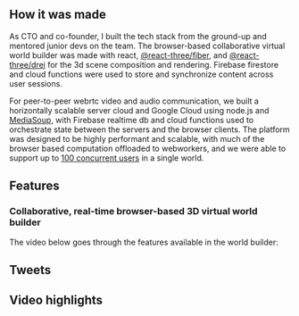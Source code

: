 
## How it was made

As CTO and co-founder, I built the tech stack from the ground-up and mentored junior devs on the team. The browser-based collaborative virtual world builder was made with react, [@react-three/fiber](https://docs.pmnd.rs/react-three-fiber/getting-started/introduction), and [@react-three/drei](https://github.com/pmndrs/drei#readme) for the 3d scene composition and rendering. Firebase firestore and cloud functions were used to store and synchronize content across user sessions.

For peer-to-peer webrtc video and audio communication, we built a horizontally scalable server cloud and Google Cloud using node.js and [MediaSoup](https://mediasoup.org/), with Firebase realtime db and cloud functions used to orchestrate state between the servers and the browser clients. The platform was designed to be highly performant and scalable, with much of the browser based computation offloaded to webworkers, and we were able to support up to [100 concurrent users](https://youtube.com/watch?v=Hsdt4oixoJQ&feature=shares&t=34) in a single world.

## Features

### Collaborative, real-time browser-based 3D virtual world builder

The video below goes through the features available in the world builder:

<YouTube videoId="2zQF7qt4wWg" />

## Tweets

<Twitter userId="morpho_genesis" tweetId="1528864168564359169" />
<Twitter userId="verticalcrypto" tweetId="1522234185561350146" />
<Twitter userId="Roon_VT" tweetId="1516119878599647233" />
<Twitter userId="nikolarrrrr" tweetId="1513768602008264708" />
<Twitter userId="untitledxyz_" tweetId="1512181535293771782" />
<Twitter userId="0xKNNY" tweetId="1509745904504479746" />
<Twitter userId="WHALEMembers" tweetId="1507655146670542862" />
<Twitter userId="verticalcrypto" tweetId="1505656450680602625" />
<Twitter userId="eduardopolitzer" tweetId="1503566403739140098" />
<Twitter userId="ROBNESSOFFICIAL" tweetId="1496557075224305668" />
<Twitter userId="HollyWoodNFTs" tweetId="1496138204180893697" />
<Twitter userId="DiverseNftArt" tweetId="1494714316955824138" />
<Twitter userId="erikmatsonart" tweetId="1493812472393854983" />
<Twitter userId="0xKNNY" tweetId="1491945864218173447" />
<Twitter userId="inxzair" tweetId="1491749911393718274" />
<Twitter userId="WizardX_0x" tweetId="1491557983687520260" />
<Twitter userId="Frank_Moth" tweetId="1490364446610534401" />
<Twitter userId="twothreefourd" tweetId="1490242868761485312" />
<Twitter userId="Arke56374430" tweetId="1489029976292835329" />
<Twitter userId="occult3d" tweetId="1488912659219206151" />
<Twitter userId="Roon_VT" tweetId="1487945706560266246" />
<Twitter userId="0xHYVE" tweetId="1486776858209402881" />
<Twitter userId="nanimalisimo" tweetId="1486557999170834434" />
<Twitter userId="shotbyadii" tweetId="1486012981293219840" />
<Twitter userId="Razzvan0" tweetId="1485810381557841926" />
<Twitter userId="MetageistVR" tweetId="1485237805638983685" />
<Twitter userId="Paddy_Stash" tweetId="1484988482061799434" />
<Twitter userId="richiehawtin" tweetId="1484624889889886219" />
<Twitter userId="verticalcrypto" tweetId="1483502524388843525" />
<Twitter userId="MuseumofCrypto" tweetId="1480605166873292801" />
<Twitter userId="A_Giant_Swan" tweetId="1473991610081841155" />
<Twitter userId="weareunitlondon" tweetId="1471480749740245001" />
<Twitter userId="Roon_VT" tweetId="1458774268083380228" />
<Twitter userId="verticalcrypto" tweetId="1442531083317354500" />
<Twitter userId="_RickStack" tweetId="1442320163295141890" />
<Twitter userId="Krista_Kim" tweetId="1438921477160636426" />
<Twitter userId="KalenIwamoto" tweetId="1438818292177768454" />
<Twitter userId="verticalcrypto" tweetId="1438521563024740357" />
<Twitter userId="weareunitlondon" tweetId="1436750332361678851" />
<Twitter userId="genuinoworld" tweetId="1432598172392644613" />
<Twitter userId="YuHaoHung1" tweetId="1423861012260810756" />
<Twitter userId="zardozclub" tweetId="1423795265291567105" />
<Twitter userId="Hackatao" tweetId="1423372851894177793" />
<Twitter userId="Hackatao" tweetId="1413181910482919425" />
<Twitter userId="martjpg" tweetId="1412876527939764224" />
<Twitter userId="MuseumofCrypto" tweetId="1412926724111683588" />
<Twitter userId="punk3178" tweetId="1412855178449936385" />
<Twitter userId="VanArman" tweetId="1412877796859392004" />
<Twitter userId="stvdionouveau" tweetId="1412882258428579844" />
<Twitter userId="patrickamadon" tweetId="1412860657054019586" />
<Twitter userId="RatioJusta" tweetId="1410681607346864130" />
<Twitter userId="duckdarryl" tweetId="1393225703508774918" />
<Twitter userId="MrQuandomai" tweetId="1393156651738451969" />
<Twitter userId="genekogan" tweetId="1388903868226887683" />

## Video highlights

<YouTube videoId="6aJkcwozlOc" />
<YouTube videoId="UUTP9D4knm4" />
<YouTube videoId="0wFJpSaNKBY" />
<YouTube videoId="Hsdt4oixoJQ" />
<YouTube videoId="Qdr4-NE8eQs" />
<YouTube videoId="IUSVhHCgckU" />

